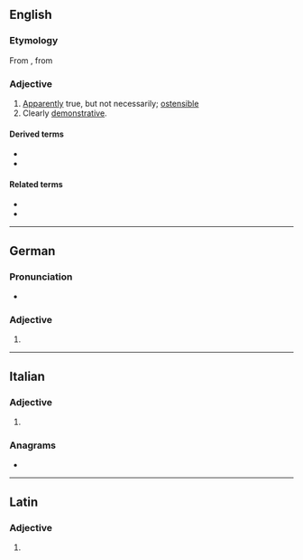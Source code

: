 ==English==

===Etymology===
From {{der|en|fr|ostensif}}, from {{der|en|ML.|-}} {{m|la|ostensivus}}

===Adjective===
{{en-adj}}

# [[apparently|Apparently]] true, but not necessarily; [[ostensible]]
# Clearly [[demonstrative]].

====Derived terms====
* {{l|en|ostensive definition}}
* {{l|en|ostensively}}

====Related terms====
* {{l|en|ostentatious}}
* {{l|en|ostentation}}

----

==German==

===Pronunciation===
* {{audio|de|De-ostensive.ogg|Audio}}

===Adjective===
{{head|de|adjective form}}

# {{de-adj form of|ostensiv}}

----

==Italian==

===Adjective===
{{head|it|adjective form}}

# {{feminine plural of|it|ostensivo}}

===Anagrams===
* {{anagrams|it|a=eeinosstv|estensivo|intessevo|sostenevi}}

----

==Latin==

===Adjective===
{{la-adj-form|ostēnsīve}}

# {{inflection of|la|ostēnsīvus||voc|m|s}}